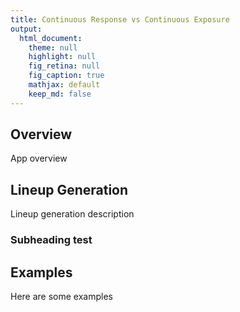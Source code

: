 ```yaml
---
title: Continuous Response vs Continuous Exposure
output:
  html_document:
    theme: null
    highlight: null
    fig_retina: null
    fig_caption: true
    mathjax: default 
    keep_md: false
---
```



## Overview {#shinytab1}
App overview 

## Lineup Generation {#shinytab2}
Lineup generation description

### Subheading test


## Examples {#shinytab3}
Here are some examples
